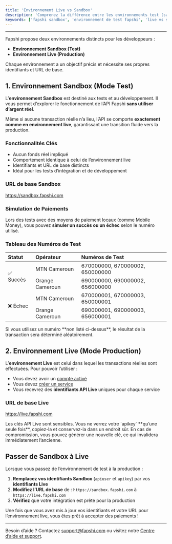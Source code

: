 ```yaml
---
title: 'Environnement Live vs Sandbox'
description: 'Comprenez la différence entre les environnements test (sandbox) et live de Fapshi, et comment passer de l’un à l’autre en toute sécurité.'
keywords: ['fapshi sandbox', 'environnement de test fapshi', 'live vs sandbox', 'test api fapshi', 'numéros sandbox', 'simuler paiement']
---
```


---

Fapshi propose deux environnements distincts pour les développeurs :

- **Environnement Sandbox (Test)**
- **Environnement Live (Production)**

Chaque environnement a un objectif précis et nécessite ses propres identifiants et URL de base.

## 1. Environnement Sandbox (Mode Test)

L’**environnement Sandbox** est destiné aux tests et au développement. Il vous permet d’explorer le fonctionnement de l’API Fapshi **sans utiliser d’argent réel**.

Même si aucune transaction réelle n’a lieu, l’API se comporte **exactement comme en environnement live**, garantissant une transition fluide vers la production.

### Fonctionnalités Clés

- Aucun fonds réel impliqué  
- Comportement identique à celui de l’environnement live  
- Identifiants et URL de base distincts  
- Idéal pour les tests d’intégration et de développement  

### URL de base Sandbox

https://sandbox.fapshi.com

### Simulation de Paiements

Lors des tests avec des moyens de paiement locaux (comme Mobile Money), vous pouvez **simuler un succès ou un échec** selon le numéro utilisé.

### Tableau des Numéros de Test

<table>
  <thead>
    <tr>
      <th align="left">Statut</th>
      <th align="left">Opérateur</th>
      <th align="left">Numéros de Test</th>
    </tr>
  </thead>
  <tbody>
    <tr>
      <td rowspan="2">✅ Succès</td>
      <td>MTN Cameroun</td>
      <td>670000000, 670000002, 650000000</td>
    </tr>
    <tr>
      <td>Orange Cameroun</td>
      <td>690000000, 690000002, 656000000</td>
    </tr>
    <tr>
      <td rowspan="2">❌ Échec</td>
      <td>MTN Cameroun</td>
      <td>670000001, 670000003, 650000001</td>
    </tr>
    <tr>
      <td>Orange Cameroun</td>
      <td>690000001, 690000003, 656000001</td>
    </tr>
  </tbody>
</table>

<Note>
Si vous utilisez un numéro **non listé ci-dessus**, le résultat de la transaction sera déterminé aléatoirement.
</Note>

## 2. Environnement Live (Mode Production)

L’**environnement Live** est celui dans lequel les transactions réelles sont effectuées. Pour pouvoir l’utiliser :

- Vous devez avoir un [compte activé](/fr/guides/getting-started/activate-account)  
- Vous devez [créer un service](/fr/api-reference/create-a-service)  
- Vous recevrez des **identifiants API Live** uniques pour chaque service  

### URL de base Live

https://live.fapshi.com

<Warning>
Les clés API Live sont sensibles. Vous ne verrez votre `apikey` **qu’une seule fois**, copiez-la et conservez-la dans un endroit sûr. En cas de compromission, vous pouvez générer une nouvelle clé, ce qui invalidera immédiatement l’ancienne.
</Warning>

## Passer de Sandbox à Live

Lorsque vous passez de l’environnement de test à la production :

1. **Remplacez vos identifiants Sandbox** (`apiuser` et `apikey`) par vos **identifiants Live**  
2. **Modifiez l’URL de base** de : `https://sandbox.fapshi.com` à `https://live.fapshi.com`  
3. **Vérifiez** que votre intégration est prête pour la production  

<Tip>
Une fois que vous avez mis à jour vos identifiants et votre URL pour l’environnement live, vous êtes prêt à accepter des paiements !
</Tip>

---

Besoin d’aide ? Contactez [support@fapshi.com](mailto:support@fapshi.com) ou visitez notre [Centre d’aide et support](https://fapshi.com/fr/aide-et-support).
